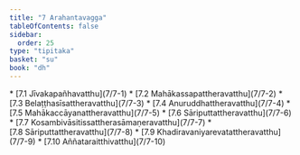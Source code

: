 ```yaml
---
title: "7 Arahantavagga"
tableOfContents: false
sidebar:
  order: 25
type: "tipitaka"
basket: "su"
book: "dh"
---
```



<DynamicBreadcrumb />



<TableOfContents book="dh" section="7">
* [7.1 Jīvakapañhavatthu](7/7-1)
* [7.2 Mahākassapattheravatthu](7/7-2)
* [7.3 Belaṭṭhasīsattheravatthu](7/7-3)
* [7.4 Anuruddhattheravatthu](7/7-4)
* [7.5 Mahākaccāyanattheravatthu](7/7-5)
* [7.6 Sāriputtattheravatthu](7/7-6)
* [7.7 Kosambivāsitissattherasāmaṇeravatthu](7/7-7)
* [7.8 Sāriputtattheravatthu](7/7-8)
* [7.9 Khadiravaniyarevatattheravatthu](7/7-9)
* [7.10 Aññataraitthivatthu](7/7-10)
</TableOfContents>